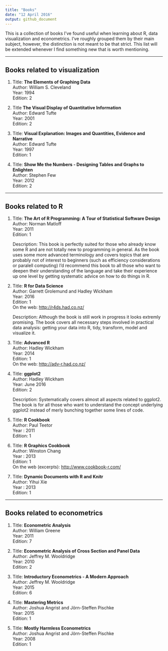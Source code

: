 ```yaml
---
title: "Books"
date: "12 April 2016"
output: github_document
---
```


This is a collection of books I've found useful when learning about R, data visualization 
and econometrics. I've roughly grouped them by their main subject, however, 
the distinction is not meant to be that strict. This list will be extended 
whenever I find something new that is worth mentioning.

***

## Books related to visualization

1. Title: **The Elements of Graphing Data**   
   Author: William S. Cleveland  
   Year: 1994  
   Edition: 2  

1. Title **The Visual Display of Quantitative Information**  
   Author: Edward Tufte    
   Year: 2001  
   Edition: 2  

1. Title: **Visual Explanation: Images and Quantities, Evidence and Narrative**  
   Author: Edward Tufte  
   Year: 1997  
   Edition: 1

1. Title: **Show Me the Numbers - Designing Tables and Graphs to Enlighten**  
   Author: Stephen Few  
   Year: 2012  
   Edition: 2

***

## Books related to R

1. Title: **The Art of R Programming: A Tour of Statistical Software Design**  
   Author: Norman Matloff  
   Year: 2011  
   Edition: 1
   
   Description: This book is perfectly suited for those who already know some R
   and are not totally new to programming in general. As the book uses some more
   advanced terminology and covers topics that are probably not of interest to
   beginners (such as efficiency considerations or paralell computing) I'd recommend
   this book to all those who want to deepen their understanding of the language
   and take their experience up one level by getting systematic advice on how 
   to do things in R.
   
   
1. Title: **R for Data Science**  
   Author: Garrett Grolemund and Hadley Wickham  
   Year: 2016  
   Edition: 1  
   On the web: <http://r4ds.had.co.nz/>  
   
   Description: Although the book is still work in progress it looks extremly
   promising. The book covers all necessary steps involved in practical data 
   analysis: getting your data into R, tidy, transform, model and visualize it.

1. Title: **Advanced R**  
   Author: Hadley Wickham  
   Year: 2014  
   Edition: 1  
   On the web: <http://adv-r.had.co.nz/>

1. Title: **ggplot2**  
   Author: Hadley Wickham  
   Year: June 2016  
   Edition: 2
   
   Description: Systematically covers almost all aspects related to ggplot2.
   The book is for all those who want to understand the concept underlying ggplot2 
   instead of merly bunching together some lines of code.

1. Title: **R Cookbook**  
   Author: Paul Teetor   
   Year : 2011  
   Edition: 1  

1. Title: **R Graphics Cookbook**  
   Author: Winston Chang  
   Year : 2013  
   Edition: 1  
   On the web (excerpts): <http://www.cookbook-r.com/> 

1. Title: **Dynamic Documents with R and Knitr**  
   Author: Yihui Xie  
   Year : 2013  
   Edition: 1

***

## Books related to econometrics

1. Title: **Econometric Analysis**  
   Author: William Greene  
   Year: 2011  
   Edition: 7
   
1. Title: **Econometric Analysis of Cross Section and Panel Data**  
   Author: Jeffrey M. Wooldridge     
   Year: 2010      
   Edition: 2
   
1. Title: **Introductory Econometrics - A Modern Approach**  
   Author: Jeffrey M. Wooldridge     
   Year: 2015      
   Edition: 6

1. Title: **Mastering Metrics**  
   Author: Joshua Angrist and Jörn-Steffen Pischke    
   Year: 2015      
   Edition: 1
   
1. Title: **Mostly Harmless Econometrics**   
  Author: Joshua Angrist and Jörn-Steffen Pischke  
  Year: 2008  
  Edition: 1
